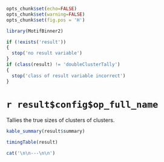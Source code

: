 ```r
opts_chunk$set(echo=FALSE)
opts_chunk$set(warning=FALSE)
opts_chunk$set(fig.pos = 'H')

library(MotifBinner2)

if (!exists('result'))
{
  stop('no result variable')
}
if (class(result) != 'doubleClusterTally')
{
  stop('class of result variable incorrect')
}
```

# `r result$config$op_full_name`

Tallies the true sizes of clusters of clusters.

```r
kable_summary(result$summary)

timingTable(result)
```

```r
cat('\n\n---\n\n')
```
